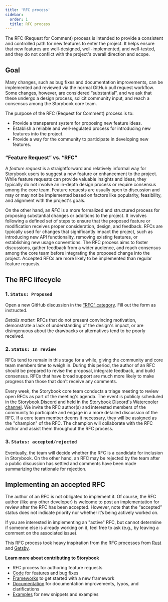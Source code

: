 ```yaml
---
title: 'RFC process'
sidebar:
  order: 1
  title: RFC process
---
```


The RFC (Request for Comment) process is intended to provide a consistent and controlled path for new features to enter the project. It helps ensure that new features are well-designed, well-implemented, and well-tested, and they do not conflict with the project's overall direction and scope.

## Goal

Many changes, such as bug fixes and documentation improvements, can be implemented and reviewed via the normal GitHub pull request workflow. Some changes, however, are considered “substantial”, and we ask that these undergo a design process, solicit community input, and reach a consensus among the Storybook core team.

The purpose of the RFC (Request for Comment) process is to:

* Provide a transparent system for proposing new feature ideas.
* Establish a reliable and well-regulated process for introducing new features into the project.
* Provide a way for the community to participate in developing new features.

### “Feature Request” vs. “RFC”

A *feature request* is a straightforward and relatively informal way for Storybook users to suggest a new feature or enhancement to the project. While feature requests can provide valuable insights and ideas, they typically do not involve an in-depth design process or require consensus among the core team. Feature requests are usually open to discussion and may or may not be implemented based on factors like popularity, feasibility, and alignment with the project's goals.

On the other hand, an *RFC* is a more formalized and structured process for proposing substantial changes or additions to the project. It involves following a defined set of steps to ensure that the proposed feature or modification receives proper consideration, design, and feedback. RFCs are typically used for changes that significantly impact the project, such as introducing new API functionality, removing existing features, or establishing new usage conventions. The RFC process aims to foster discussions, gather feedback from a wider audience, and reach consensus among the core team before integrating the proposed change into the project. Accepted RFCs are more likely to be implemented than regular feature requests.

## The RFC lifecycle

### 1. `Status: Proposed`

Open a new GitHub discussion in the [“RFC” category](https://github.com/storybookjs/storybook/discussions/new?category=rfc). Fill out the form as instructed.

*Details matter*: RFCs that do not present convincing motivation, demonstrate a lack of understanding of the design's impact, or are disingenuous about the drawbacks or alternatives tend to be poorly received.

### 2. `Status: In review`

RFCs tend to remain in this stage for a while, giving the community and core team members time to weigh in. During this period, the author of an RFC should be prepared to revise the proposal, integrate feedback, and build consensus. RFCs that have broad support are much more likely to make progress than those that don't receive any comments.

Every week, the Storybook core team conducts a triage meeting to review open RFCs as part of the meeting's agenda. The event is publicly scheduled in the [Storybook Discord](https://discord.gg/storybook) and held in the [Storybook Discord's Watercooler channel](https://discord.com/channels/486522875931656193/486522876388704260). We invite the RFC author(s) and interested members of the community to participate and engage in a more detailed discussion of the RFC. If a core team member deems it necessary, they will be assigned as the "champion" of the RFC. The champion will collaborate with the RFC author and assist them throughout the RFC process.

### 3. `Status: accepted/rejected`

Eventually, the team will decide whether the RFC is a candidate for inclusion in Storybook. On the other hand, an RFC may be rejected by the team after a public discussion has settled and comments have been made summarizing the rationale for rejection.

## Implementing an accepted RFC

The author of an RFC is not obligated to implement it. Of course, the RFC author (like any other developer) is welcome to post an implementation for review after the RFC has been accepted. However, note that the “accepted” status does not indicate priority nor whether it’s being actively worked on.

If you are interested in implementing an "active" RFC, but cannot determine if someone else is already working on it, feel free to ask (e.g., by leaving a comment on the associated issue).

This RFC process took heavy inspiration from the RFC processes from [Rust](https://github.com/rust-lang/rfcs) and [Gatsby](https://www.gatsbyjs.com/contributing/rfc-process/).

**Learn more about contributing to Storybook**

* RFC process for authoring feature requests
* [Code](./code.mdx) for features and bug fixes
* [Frameworks](./framework.mdx) to get started with a new framework
* [Documentation](./documentation-updates.mdx) for documentation improvements, typos, and clarifications
* [Examples](./new-snippets.mdx) for new snippets and examples

